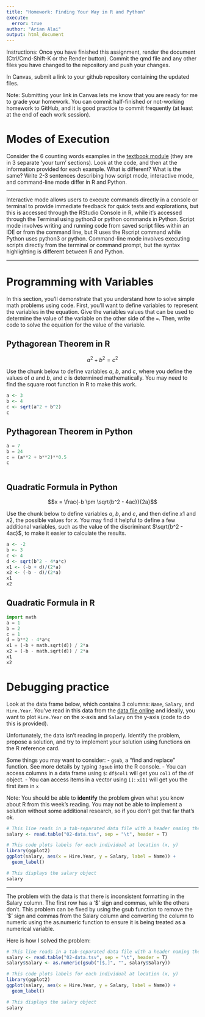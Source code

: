 ```yaml
---
title: "Homework: Finding Your Way in R and Python"
execute:
  error: true
author: "Arian Alai"
output: html_document
---
```


Instructions: Once you have finished this assignment, render the document (Ctrl/Cmd-Shift-K or the Render button). Commit the qmd file and any other files you have changed to the repository and push your changes.

In Canvas, submit a link to your github repository containing the updated files.

Note: Submitting your link in Canvas lets me know that you are ready for me to grade your homework. You can commit half-finished or not-working homework to GitHub, and it is good practice to commit frequently (at least at the end of each work session).

# Modes of Execution

Consider the 6 counting words examples in the [textbook module](https://srvanderplas.github.io/stat-computing-r-python/part-tools/04-scripts-notebooks.html#a-short-history-of-talking-to-computers) (they are in 3 separate 'your turn' sections). Look at the code, and then at the information provided for each example. What is different? What is the same? Write 2-3 sentences describing how script mode, interactive mode, and command-line mode differ in R and Python.

------------------------------------------------------------------------

Interactive mode allows users to execute commands directly in a console or terminal to provide immediate feedback for quick tests and explorations, but this is accessed through the RStudio Console in R, while it's accessed through the Terminal using python3 or python commands in Python. Script mode involves writing and running code from saved script files within an IDE or from the command line, but R uses the Rscript command while Python uses python3 or python. Command-line mode involves executing scripts directly from the terminal or command prompt, but the syntax highlighting is different between R and Python.

------------------------------------------------------------------------

# Programming with Variables

In this section, you'll demonstrate that you understand how to solve simple math problems using code. First, you'll want to define variables to represent the variables in the equation. Give the variables values that can be used to determine the value of the variable on the other side of the `=`. Then, write code to solve the equation for the value of the variable.

## Pythagorean Theorem in R

$$a^2 + b^2 = c^2$$

Use the chunk below to define variables $a$, $b$, and $c$, where you define the values of $a$ and $b$, and $c$ is determined mathematically. You may need to find the square root function in R to make this work.

```r
a <- 3
b <- 4
c <- sqrt(a^2 + b^2)
c
```

## Pythagorean Theorem in Python

```python
a = 7
b = 24
c = (a**2 + b**2)**0.5
c
```

```         
```

## Quadratic Formula in Python

$$x = \frac{-b \pm \sqrt{b^2 - 4ac}}{2a}$$

Use the chunk below to define variables $a$, $b$, and $c$, and then define $x1$ and $x2$, the possible values for $x$. You may find it helpful to define a few additional variables, such as the value of the discriminant $\sqrt{b^2 - 4ac}$, to make it easier to calculate the results.

```r
a <- -2
b <- 3
c <- 4
d <- sqrt(b^2 - 4*a*c)
x1 <- (-b + d)/(2*a)
x2 <- (-b - d)/(2*a)
x1
x2
```

## Quadratic Formula in R

```python
import math
a = 1
b = 2
c = 1
d = b**2 - 4*a*c
x1 = (-b + math.sqrt(d)) / 2*a
x2 = (-b - math.sqrt(d)) / 2*a
x1
x2
```

# Debugging practice

Look at the data frame below, which contains 3 columns: `Name`, `Salary`, and `Hire.Year`. You've read in this data from the [data file online](https://github.com/unl-statistics/stat850/blob/main/homework/02-data.tsv) and ideally, you want to plot `Hire.Year` on the x-axis and `Salary` on the y-axis (code to do this is provided).

Unfortunately, the data isn't reading in properly. Identify the problem, propose a solution, and try to implement your solution using functions on the R reference card.

Some things you may want to consider: - `gsub`, a "find and replace" function. See more details by typing `?gsub` into the R console. - You can access columns in a data frame using `$`: `df$col1` will get you `col1` of the `df` object. - You can access items in a vector using `[]`: `x[1]` will get you the first item in `x`

Note: You should be able to **identify** the problem given what you know about R from this week's reading. You may not be able to implement a solution without some additional research, so if you don't get that far that's ok.

```r
# This line reads in a tab-separated data file with a header naming the columns
salary <- read.table("02-data.tsv", sep = "\t", header = T)

# This code plots labels for each individual at location (x, y)
library(ggplot2)
ggplot(salary, aes(x = Hire.Year, y = Salary, label = Name)) + 
  geom_label()

# This displays the salary object
salary
```

------------------------------------------------------------------------

The problem with the data is that there is inconsistent formatting in the Salary column. The first row has a '\$' sign and commas, while the others don't. This problem can be fixed by using the gsub function to remove the '\$' sign and commas from the Salary column and converting the column to numeric using the as.numeric function to ensure it is being treated as a numerical variable.

Here is how I solved the problem:

```r
# This line reads in a tab-separated data file with a header naming the columns
salary <- read.table("02-data.tsv", sep = "\t", header = T)
salary$Salary <- as.numeric(gsub("[$,]", "", salary$Salary))

# This code plots labels for each individual at location (x, y)
library(ggplot2)
ggplot(salary, aes(x = Hire.Year, y = Salary, label = Name)) + 
  geom_label()

# This displays the salary object
salary
```
